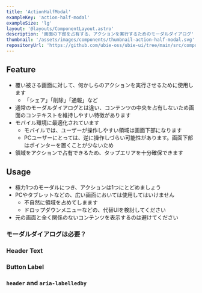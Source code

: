 ```yaml
---
title: 'ActionHalfModal'
exampleKey: 'action-half-modal'
exampleSize: 'lg'
layout: '@layouts/ComponentLayout.astro'
description: '画面の下部を占有する、アクションを実行するためのモーダルダイアログ'
thumbnail: '/assets/images/components/thumbnail-action-half-modal.svg'
repositoryUrl: 'https://github.com/ubie-oss/ubie-ui/tree/main/src/components/ActionHalfModal'
---
```



## Feature

- 覆い被さる画面に対して、何かしらのアクションを実行させるために使用します
  - 「シェア」「削除」「通報」など
- 通常のモーダルダイアログとは違い、コンテンツの中央を占有しないため画面のコンテキストを維持しやすい特徴があります
- モバイル環境に最適化されています
  - モバイルでは、ユーザーが操作しやすい領域は画面下部になります
  - PCユーザーにとっては、逆に操作しづらい可能性があります。画面下部はポインターを置くことが少ないため
- 領域をアクションで占有できるため、タップエリアを十分確保できます

## Usage

- 極力1つのモーダルにつき、アクションは1つにとどめましょう
- PCやタブレットなどの、広い画面においては使用してはいけません
  - 不自然に領域を占めてしまます
  - ドロップダウンメニューなどの、代替UIを検討してください
- 元の画面と全く関係のないコンテンツを表示するのは避けてください

### モーダルダイアログは必要？

<ModalDialogNecessary />

### Header Text

<HeaderText />

<HeaderTextActionModal />

### Button Label

<ButtonLabel />

### `header` and `aria-labelledby`

<HeaderProps />
